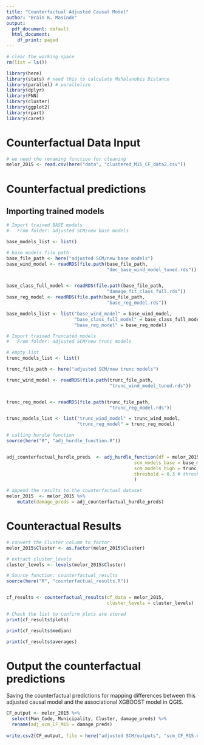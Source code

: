 ```yaml
---
title: "Counterfactual Adjusted Causal Model"
author: "Brain K. Masinde"
output:
  pdf_document: default
  html_document:
    df_print: paged
---
```



```r
# clear the working space
rm(list = ls())

library(here)
library(stats) # need this to calculate Mahalanobis Distance
library(parallel) # parallelize
library(dplyr)
library(FNN)
library(cluster)
library(ggplot2)
library(rpart)
library(caret)
```


# Counterfactual Data Input
```r
# we need the renaming function for cleaning
melor_2015 <- read.csv(here("data", "clustered_M15_CF_data2.csv"))
```

# Counterfactual predictions

## Importing trained models
```r
# Import trained BASE models
#   From folder: adjusted SCM/new base models

base_models_list <- list()

# base models file path
base_file_path <- here("adjusted SCM/new base models")
base_wind_model <- readRDS(file.path(base_file_path, 
                                     "dec_base_wind_model_tuned.rds"))


base_class_full_model <- readRDS(file.path(base_file_path, 
                                     "damage_fit_class_full.rds"))
base_reg_model <- readRDS(file.path(base_file_path, 
                                     "base_reg_model.rds"))

base_models_list <- list("base_wind_model" = base_wind_model, 
                         "base_class_full_model" = base_class_full_model, 
                         "base_reg_model" = base_reg_model)
```

```r
# Import trained Truncated models
#   From folder: adjusted SCM/new trunc models

# empty list
trunc_models_list <- list()

trunc_file_path <- here("adjusted SCM/new trunc models")

trunc_wind_model <- readRDS(file.path(trunc_file_path,
                                      "trunc_wind_model_tuned.rds"))


trunc_reg_model <- readRDS(file.path(trunc_file_path,
                                      "trunc_reg_model.rds"))

trunc_models_list <- list("trunc_wind_model" = trunc_wind_model,
                          "trunc_reg_model" = trunc_reg_model)
```


```r
# calling hurdle function
source(here("R", "adj_hurdle_function.R"))


adj_counterfactual_hurdle_preds  <- adj_hurdle_function(df = melor_2015,
                                               scm_models_base = base_models_list,
                                               scm_models_high = trunc_models_list,
                                               threshold = 0.3 # threshold in train/test models is 0.35
                                               )
```

```r
# append the results to the counterfactual dataset
melor_2015  <- melor_2015 %>%
    mutate(damage_preds = adj_counterfactual_hurdle_preds)
```

# Counteractual Results
```r

# convert the Cluster column to factor
melor_2015$Cluster <- as.factor(melor_2015$Cluster)

# extract cluster_levels
cluster_levels <- levels(melor_2015$Cluster)

# Source function: counterfactual_results 
source(here("R", "counterfactual_results.R"))


cf_results <- counterfactual_results(cf_data = melor_2015, 
                                     cluster_levels = cluster_levels) 


```


```r
# Check the list to confirm plots are stored
print(cf_results$plots)
```

```r
print(cf_results$median)
```

```r
print(cf_results$averages)
```


# Output the counterfactual predictions
Saving the counterfactual predictions for mapping differences  between this 
adjusted causal model and the associational XGBOOST model in QGIS.
```r
CF_output <- melor_2015 %>%
  select(Mun_Code, Municipality, Cluster, damage_preds) %>%
  rename(adj_scm_CF_M15 = damage_preds)
  
write.csv2(CF_output, file = here("adjusted SCM/outputs", "scm_CF_M15.csv"))
```
